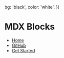 
  bg: 'black',
  color: 'white',
})

# MDX Blocks

- [Home](/)
- [GitHub](https://github.com/jxnblk/mdx-blocks)
- [Get Started](/docs 'button')

